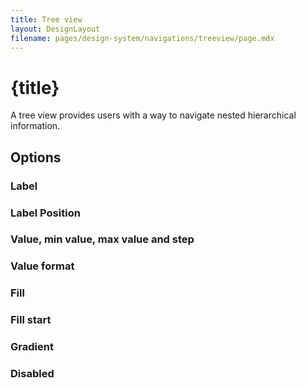 ```yaml
---
title: Tree view
layout: DesignLayout
filename: pages/design-system/navigations/treeview/page.mdx
---
```



# {title}

A tree view provides users with a way to navigate nested hierarchical information.


<MainView />

<div style={{ display: "flex", justifyContent: "flex-start", gap: 30, padding: "30px 0"}}>
    <UIComponentLink link="/pages/ui-component/slider/" />
</div>

## Options 

### Label

<OptionsView />

### Label Position

<LabelPositionView />

### Value, min value, max value and step 

<MinMaxView />

### Value format

<ValueFormatView />


### Fill

<FillView />

### Fill start

<FillStartView />

### Gradient

<GradientView />


### Disabled

<DisabledView />


